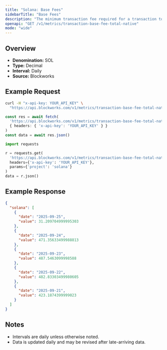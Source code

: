 ```yaml
---
title: "Solana: Base Fees"
sidebarTitle: "Base Fees"
description: "The minimum transaction fee required for a transaction to be included in a block"
openapi: "GET /v1/metrics/transaction-base-fee-total-native"
mode: "wide"
---
```


## Overview

- **Denomination:** SOL
- **Type:** Decimal
- **Interval:** Daily
- **Source:** Blockworks

## Example Request

<CodeGroup>

```bash cURL
curl -H "x-api-key: YOUR_API_KEY" \
  "https://api.blockworks.com/v1/metrics/transaction-base-fee-total-native?project=solana"
```

```typescript TypeScript
const res = await fetch(
  'https://api.blockworks.com/v1/metrics/transaction-base-fee-total-native?project=solana',
  { headers: { 'x-api-key': 'YOUR_API_KEY' } }
)
const data = await res.json()
```

```python Python
import requests

r = requests.get(
  'https://api.blockworks.com/v1/metrics/transaction-base-fee-total-native',
  headers={'x-api-key': 'YOUR_API_KEY'},
  params={'project': 'solana'}
)
data = r.json()
```

</CodeGroup>

## Example Response

```json
{
  "solana": [
    {
      "date": "2025-09-25",
      "value": 31.209704999995303
    },
    {
      "date": "2025-09-24",
      "value": 471.35633499988813
    },
    {
      "date": "2025-09-23",
      "value": 487.5463099998588
    },
    {
      "date": "2025-09-22",
      "value": 482.83303499980605
    },
    {
      "date": "2025-09-21",
      "value": 423.1874399999023
    }
  ]
}
```

## Notes
- Intervals are daily unless otherwise noted.
- Data is updated daily and may be revised after late-arriving data.